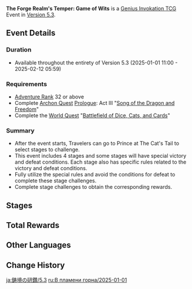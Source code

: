 {{Stub}}
{{Event
|name              = The Forge Realm's Temper: Game of Wits
|image             = The Forge Realm's Temper Game of Wits 2025-01-01.png
|type              = In-Game
|group             = The Forge Realm's Temper
|time_known        = yes
|time_start        = 2025-01-01 11:00:00
|time_start_offset = GMT+8
|time_end          = 2025-02-12 05:59:59
|time_end_offset   = GMT+8
|link              = https://www.hoyolab.com/article/35948969
}}
'''The Forge Realm's Temper: Game of Wits''' is a [[Genius Invokation TCG]] Event in [[Version 5.3]].

==Event Details==
===Duration===
* Available throughout the entirety of Version 5.3 (2025-01-01 11:00 - 2025-02-12 05:59)

===Requirements===
* [[Adventure Rank]] 32 or above
* Complete [[Archon Quest]] [[Prologue]]: Act III "[[Song of the Dragon and Freedom]]"
* Complete the [[World Quest]] "[[Battlefield of Dice, Cats, and Cards]]"

===Summary=== 
* After the event starts, Travelers can go to Prince at The Cat's Tail to select stages to challenge.
* This event includes 4 stages and some stages will have special victory and defeat conditions. Each stage also has specific rules related to the victory and defeat conditions.
* Fully utilize the special rules and avoid the conditions for defeat to complete these stage challenges.
* Complete stage challenges to obtain the corresponding rewards.

==Stages==
{{Genius Invokation TCG Stages/Detailed|The Forge Realm's Temper/2025-01-01}}

==Total Rewards==
{{Card|Lucky Coin|8000}}

==Other Languages==
{{Other Languages|The Forge Realm's Temper/2023-08-16}}

==Change History==
{{Change History|5.3}}

[[ja:鋳境の研鑽/5.3]]
[[ru:В пламени горна/2025-01-01]]